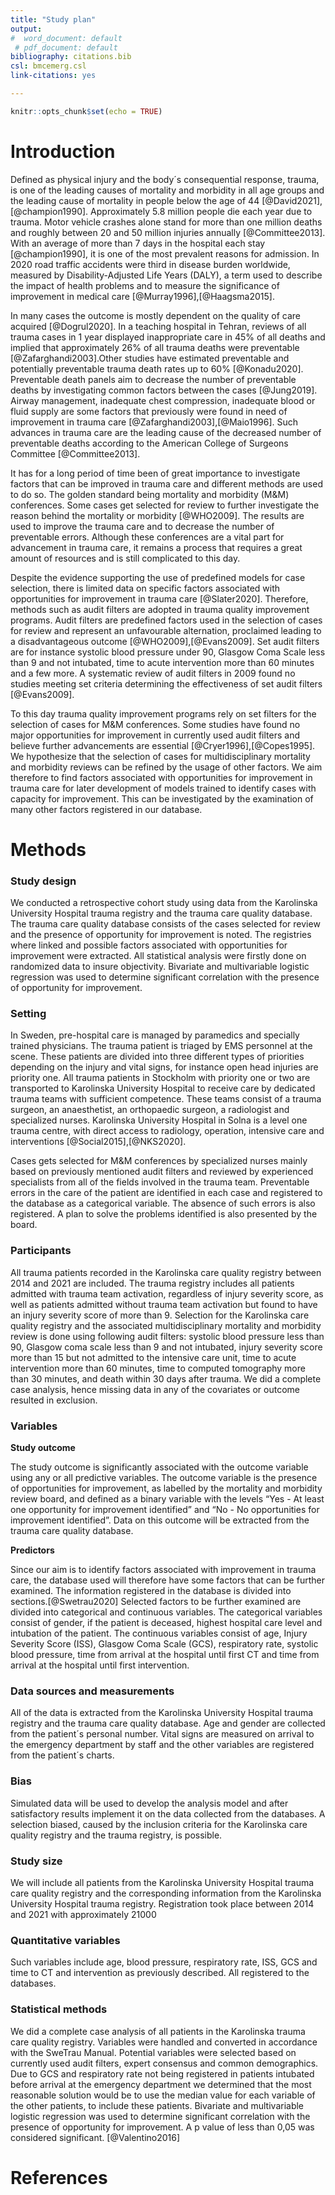 ```yaml
---
title: "Study plan"
output:
#  word_document: default
 # pdf_document: default
bibliography: citations.bib
csl: bmcemerg.csl
link-citations: yes

---
```


```r
knitr::opts_chunk$set(echo = TRUE)
```

# Introduction

Defined as physical injury and the body´s consequential response, trauma, is one of the leading causes of mortality and morbidity in all age groups and the leading cause of mortality in people below the age of 44 [@David2021],[@champion1990]. Approximately 5.8 million people die each year due to trauma. Motor vehicle crashes alone stand for more than one million deaths and roughly between 20 and 50 million injuries annually [@Committee2013]. With an average of more than 7 days in the hospital each stay [@champion1990], it is one of the most prevalent reasons for admission. In 2020 road traffic accidents were third in disease burden worldwide, measured by Disability-Adjusted Life Years (DALY),  a term used to describe the impact of health problems and to measure the significance of improvement in medical care [@Murray1996],[@Haagsma2015].

In many cases the outcome is mostly dependent on the quality of care acquired [@Dogrul2020]. In a teaching hospital in Tehran, reviews of all trauma cases in 1 year displayed inappropriate care in 45% of all deaths and implied that approximately 26% of all trauma deaths were preventable [@Zafarghandi2003].Other studies have estimated preventable and potentially preventable trauma death rates up to 60% [@Konadu2020]. Preventable death panels aim to decrease the number of preventable deaths by investigating common factors between the cases [@Jung2019]. Airway management, inadequate chest compression, inadequate blood or fluid supply are some factors that previously were found in need of improvement in trauma care [@Zafarghandi2003],[@Maio1996]. Such advances in trauma care are the leading cause of the decreased number of preventable deaths according to the American College of Surgeons Committee [@Committee2013].

It has for a long period of time been of great importance to investigate factors that can be improved in trauma care and different methods are used to do so. The golden standard being mortality and morbidity (M&M) conferences. Some cases get selected for review to further investigate the reason behind the mortality or morbidity [@WHO2009]. The results are used to improve the trauma care and to decrease the number of preventable errors. Although these conferences are a vital part for advancement in trauma care, it remains a process that requires a great amount of resources and is still complicated to this day.

Despite the evidence supporting the use of predefined models for case selection, there is limited data on specific factors associated with opportunities for improvement in trauma care [@Slater2020]. Therefore, methods such as audit filters are adopted in trauma quality improvement programs. Audit filters are predefined factors used in the selection of cases for review and represent an unfavourable alternation, proclaimed leading to a disadvantageous outcome [@WHO2009],[@Evans2009]. Set audit filters are for instance systolic blood pressure under 90, Glasgow Coma Scale less than 9 and not intubated, time to acute intervention more than 60 minutes and a few more. A systematic review of audit filters in 2009 found no studies meeting set criteria determining the effectiveness of set audit filters [@Evans2009].

To this day trauma quality improvement programs rely on set filters for the selection of cases for M&M conferences. Some studies have found no major opportunities for improvement in currently used audit filters and believe further advancements are essential [@Cryer1996],[@Copes1995]. We hypothesize that the selection of cases for multidisciplinary mortality and morbidity reviews can be refined by the usage of other factors. We aim therefore to find factors associated with opportunities for improvement in trauma care for later development of models trained to identify cases with capacity for improvement. This can be investigated by the examination of many other factors registered in our database.

# Methods

### Study design

We conducted a retrospective cohort study using data from the Karolinska University Hospital trauma registry and the trauma care quality database. The trauma care quality database consists of the cases selected for review and the presence of opportunity for improvement is noted. The registries where linked and possible factors associated with opportunities for improvement were extracted. All statistical analysis were firstly done on randomized data to insure objectivity. Bivariate and multivariable logistic regression was used to determine significant correlation with the presence of opportunity for improvement. 

### Setting

In Sweden, pre-hospital care is managed by paramedics and specially trained physicians. The trauma patient is triaged by EMS personnel at the scene. These patients are divided into three different types of priorities depending on the injury and vital signs, for instance open head injuries are priority one. All trauma patients in Stockholm with priority one or two are transported to Karolinska University Hospital to receive care by dedicated trauma teams with sufficient competence. These teams consist of a trauma surgeon, an anaesthetist, an orthopaedic surgeon, a radiologist and specialized nurses. Karolinska University Hospital in Solna is a level one trauma centre, with direct access to radiology, operation, intensive care and interventions [@Social2015],[@NKS2020].

Cases gets selected for M&M conferences by specialized nurses mainly based on previously mentioned audit filters and reviewed by experienced specialists from all of the fields involved in the trauma team. Preventable errors in the care of the patient are identified in each case and registered to the database as a categorical variable. The absence of such errors is also registered. A plan to solve the problems identified is also presented by the board.

### Participants

All trauma patients recorded in the Karolinska care quality registry between 2014 and 2021 are included. The trauma registry includes all patients admitted with trauma team activation, regardless of injury severity score, as well as patients admitted without trauma team activation but found to have an injury severity score of more than 9. Selection for the Karolinska care quality registry and the associated multidisciplinary mortality and morbidity review is done using following audit filters: systolic blood pressure less than 90, Glasgow coma scale less than 9 and not intubated, injury severity score more than 15 but not admitted to the intensive care unit, time to acute intervention more than 60 minutes, time to computed tomography more than 30 minutes, and death within 30 days after trauma. We did a complete case analysis, hence missing data in any of the covariates or outcome resulted in exclusion. 

### Variables

**Study outcome**

The study outcome is significantly associated with the outcome variable using any or all predictive variables. The outcome variable is the presence of opportunities for improvement, as labelled by the mortality and morbidity review board, and defined as a binary variable with the levels "Yes - At least one opportunity for improvement identified" and "No - No opportunities for improvement identified". Data on this outcome will be extracted from the trauma care quality database. 

**Predictors**

Since our aim is to identify factors associated with improvement in trauma care, the database used will therefore have some factors that can be further examined. The information registered in the database is divided into sections.[@Swetrau2020] Selected factors to be further examined are divided into categorical and continuous variables. The categorical variables consist of gender, if the patient is deceased, highest hospital care level and intubation of the patient. The continuous variables consist of age, Injury Severity Score (ISS), Glasgow Coma Scale (GCS), respiratory rate, systolic blood pressure, time from arrival at the hospital until first CT and time from arrival at the hospital until first intervention.

### Data sources and measurements

All of the data is extracted from the Karolinska University Hospital trauma registry and the trauma care quality database. Age and gender are collected from the patient´s personal number. Vital signs are measured on arrival to the emergency department by staff and the other variables are registered from the patient´s charts.

### Bias

Simulated data will be used to develop the analysis model and after satisfactory results implement it on the data collected from the databases. A selection biased, caused by the inclusion criteria for the Karolinska care quality registry and the trauma registry, is possible.

### Study size

We will include all patients from the Karolinska University Hospital trauma care quality registry and the corresponding information from the Karolinska University Hospital trauma registry. Registration took place between 2014 and 2021 with approximately 21000

### Quantitative variables

Such variables include age, blood pressure, respiratory rate, ISS, GCS and time to CT and intervention as previously described. All registered to the databases.

### Statistical methods

We did a complete case analysis of all patients in the Karolinska trauma care quality registry. Variables were handled and converted in accordance with the SweTrau Manual. Potential variables were selected based on currently used audit filters, expert consensus and common demographics. Due to GCS and respiratory rate not being registered in patients intubated before arrival at the emergency department we determined that the most reasonable solution would be to use the median value for each variable of the other patients, to include these patients. Bivariate and multivariable logistic regression was used to determine significant correlation with the presence of opportunity for improvement. A p value of less than 0,05 was considered significant. [@Valentino2016]

# References
